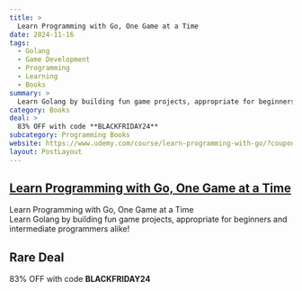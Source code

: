 ```yaml
---
title: >
  Learn Programming with Go, One Game at a Time
date: 2024-11-16
tags:
  - Golang
  - Game Development
  - Programming
  - Learning
  - Books
summary: >
  Learn Golang by building fun game projects, appropriate for beginners and intermediate programmers alike!
category: Books
deal: >
  83% OFF with code **BLACKFRIDAY24**
subcategory: Programming Books
website: https://www.udemy.com/course/learn-programming-with-go/?couponCode=BLACKFRIDAY24
layout: PostLayout
---
```


## [Learn Programming with Go, One Game at a Time](https://www.udemy.com/course/learn-programming-with-go/?couponCode=BLACKFRIDAY24)

Learn Programming with Go, One Game at a Time <br/>
Learn Golang by building fun game projects, appropriate for beginners and intermediate programmers alike!

## Rare Deal

83% OFF with code **BLACKFRIDAY24**
